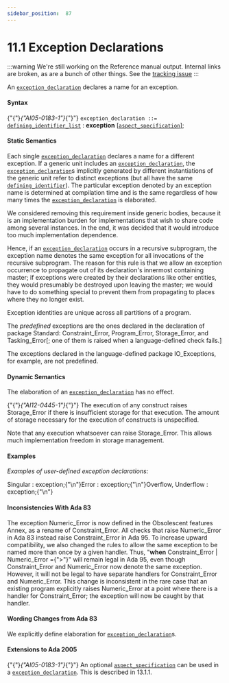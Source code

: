 ---
sidebar_position:  87
---

# 11.1 Exception Declarations

:::warning
We're still working on the Reference manual output.  Internal links are broken,
as are a bunch of other things.
See the [tracking issue](https://github.com/ada-lang-io/ada-lang-io/issues/20)
:::


<p>An <code><a href="../AA-11/AA-11.1#S0303">exception_declaration</a></code> declares a name for an exception. </p>

#### Syntax

<p>{"{"}<em>{"AI05-0183-1"}</em>{"}"} <code>exception_declaration</code><a id="S0303"></a><code> ::= </code><code><a href="../AA-3/AA-3.3#S0033">defining_identifier_list</a></code> : <strong>exception</strong>   [<code><a href="../AA-13/AA-13.1#S0346">aspect_specification</a></code>];</p>

#### Static Semantics

<p>Each single <code><a href="../AA-11/AA-11.1#S0303">exception_declaration</a></code> declares a name for a different exception. If a generic unit includes an <code><a href="../AA-11/AA-11.1#S0303">exception_declaration</a></code>, the <code><a href="../AA-11/AA-11.1#S0303">exception_declaration</a></code>s implicitly generated by different instantiations of the generic unit refer to distinct exceptions (but all have the same <code><a href="../AA-3/AA-3.1#S0022">defining_identifier</a></code>). The particular exception denoted by an exception name is determined at compilation time and is the same regardless of how many times the <code><a href="../AA-11/AA-11.1#S0303">exception_declaration</a></code> is elaborated. </p>
<Admonition type="aarm" aarm="reason" title="Reason: ">
<p><strong></strong>We considered removing this requirement inside generic bodies, because it is an implementation burden for implementations that wish to share code among several instances. In the end, it was decided that it would introduce too much implementation dependence. </p></Admonition>

<Admonition type="aarm" aarm="ramification" title="Ramification: ">
<p><strong></strong>Hence, if an <code><a href="../AA-11/AA-11.1#S0303">exception_declaration</a></code> occurs in a recursive subprogram, the exception name denotes the same exception for all invocations of the recursive subprogram. The reason for this rule is that we allow an exception occurrence to propagate out of its declaration's innermost containing master; if exceptions were created by their declarations like other entities, they would presumably be destroyed upon leaving the master; we would have to do something special to prevent them from propagating to places where they no longer exist. </p></Admonition>

<Admonition type="aarm" aarm="ramification" title="Ramification: ">
<p><strong></strong>Exception identities are unique across all partitions of a program. </p></Admonition>

<p>The <em>predefined</em> exceptions are the ones declared in the declaration of package Standard: Constraint_Error, Program_Error, Storage_Error, and Tasking_Error[; one of them is raised when a language-defined check fails.] </p>
<Admonition type="aarm" aarm="ramification" title="Ramification: ">
<p><strong></strong>The exceptions declared in the language-defined package IO_Exceptions, for example, are not predefined. </p></Admonition>


#### Dynamic Semantics

<p>The elaboration of an <code><a href="../AA-11/AA-11.1#S0303">exception_declaration</a></code> has no effect.</p>
<p>{"{"}<em>{"AI12-0445-1"}</em>{"}"} The execution of any construct raises Storage_Error if there is insufficient storage for that execution. The amount of storage necessary for the execution of constructs is unspecified. </p>
<Admonition type="aarm" aarm="ramification" title="Ramification: ">
<p><strong></strong>Note that any execution whatsoever can raise Storage_Error. This allows much implementation freedom in storage management. </p></Admonition>


#### Examples

<p><em>Examples of user-defined exception declarations:</em> </p>
<CodeBlock>
Singular : exception;{"\n"}Error    : exception;{"\n"}Overflow, Underflow : exception;{"\n"}
</CodeBlock>


#### Inconsistencies With Ada 83

<Admonition type="aarm" aarm="note" title="Note: ">
<p>The exception Numeric_Error is now defined in the Obsolescent features Annex, as a rename of Constraint_Error. All checks that raise Numeric_Error in Ada 83 instead raise Constraint_Error in Ada 95. To increase upward compatibility, we also changed the rules to allow the same exception to be named more than once by a given handler. Thus, "<strong>when</strong> Constraint_Error | Numeric_Error ={">"}" will remain legal in Ada 95, even though Constraint_Error and Numeric_Error now denote the same exception. However, it will not be legal to have separate handlers for Constraint_Error and Numeric_Error. This change is inconsistent in the rare case that an existing program explicitly raises Numeric_Error at a point where there is a handler for Constraint_Error; the exception will now be caught by that handler. </p></Admonition>


#### Wording Changes from Ada 83

<Admonition type="aarm" aarm="note" title="Note: ">
<p>We explicitly define elaboration for <code><a href="../AA-11/AA-11.1#S0303">exception_declaration</a></code>s. </p></Admonition>


#### Extensions to Ada 2005

<Admonition type="aarm" aarm="note" title="Note: ">
<p>{"{"}<em>{"AI05-0183-1"}</em>{"}"} An optional <code><a href="../AA-13/AA-13.1#S0346">aspect_specification</a></code> can be used in a <code><a href="../AA-11/AA-11.1#S0303">exception_declaration</a></code>. This is described in 13.1.1. </p></Admonition>

